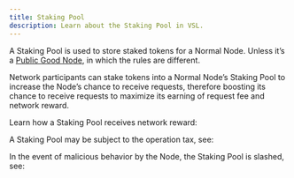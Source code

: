 ```yaml
---
title: Staking Pool
description: Learn about the Staking Pool in VSL.
---
```


A Staking Pool is used to store staked tokens for a Normal Node. Unless it’s a [Public Good Node](/guide/core/concepts/node/public-good-node), in which the rules are different.

Network participants can stake tokens into a Normal Node’s Staking Pool to increase the Node’s chance to receive requests, therefore boosting its chance to receive requests to maximize its earning of request fee and network reward.

Learn how a Staking Pool receives network reward:

<Card title="Network Reward" href="/guide/core/concepts/fee-and-calculation/network-reward" />

A Staking Pool may be subject to the operation tax, see:

<Card title="Operation Tax" href="/guide/core/concepts/fee-and-calculation/operation-tax" />

In the event of malicious behavior by the Node, the Staking Pool is slashed, see:

<Card title="Slash Fee" href="/guide/core/concepts/fee-and-calculation/slash-fee" />
